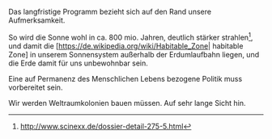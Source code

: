 
{{ProgrammNavigation}}

Das langfristige Programm bezieht sich auf den Rand unsere Aufmerksamkeit.

So wird die Sonne wohl in ca. 800 mio. Jahren, deutlich stärker strahlen<ref>http://www.scinexx.de/dossier-detail-275-5.html</ref>, und damit die [https://de.wikipedia.org/wiki/Habitable_Zone| habitable Zone] in unserem Sonnensystem außerhalb der Erdumlaufbahn liegen, und die Erde damit für uns unbewohnbar sein.

Eine auf Permanenz des Menschlichen Lebens bezogene Politik muss vorbereitet sein. 

Wir werden Weltraumkolonien bauen müssen. Auf sehr lange Sicht hin.